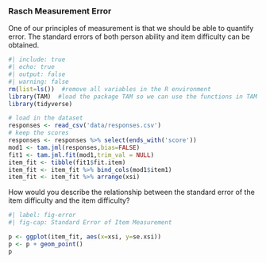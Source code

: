 ### Rasch Measurement Error

One of our principles of measurement is that we should be able to quantify error. The standard errors of both person ability and item difficulty can be obtained.

```r
#| include: true
#| echo: true
#| output: false
#| warning: false
rm(list=ls())  #remove all variables in the R environment
library(TAM)  #load the package TAM so we can use the functions in TAM
library(tidyverse)

# load in the dataset
responses <- read_csv('data/responses.csv')
# keep the scores
responses <- responses %>% select(ends_with('score'))
mod1 <- tam.jml(responses,bias=FALSE)
fit1 <- tam.jml.fit(mod1,trim_val = NULL)
item_fit <- tibble(fit1$fit.item)
item_fit <- item_fit %>% bind_cols(mod1$item1)
item_fit <- item_fit %>% arrange(xsi)

```

How would you describe the relationship between the standard error of the item difficulty and the item difficulty?
```r
#| label: fig-error
#| fig-cap: Standard Error of Item Measurement

p <- ggplot(item_fit, aes(x=xsi, y=se.xsi))
p <- p + geom_point()
p

```